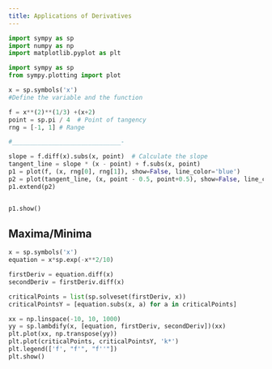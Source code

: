 ```yaml
---
title: Applications of Derivatives
---
```


```python

import sympy as sp
import numpy as np
import matplotlib.pyplot as plt

```


```python
import sympy as sp
from sympy.plotting import plot

x = sp.symbols('x')
#Define the variable and the function

f = x**(2)**(1/3) +(x+2)
point = sp.pi / 4  # Point of tangency
rng = [-1, 1] # Range

#______________________________-

slope = f.diff(x).subs(x, point)  # Calculate the slope
tangent_line = slope * (x - point) + f.subs(x, point)
p1 = plot(f, (x, rng[0], rng[1]), show=False, line_color='blue')
p2 = plot(tangent_line, (x, point - 0.5, point+0.5), show=False, line_color='red', line_dash='--', label='Tangent line')
p1.extend(p2)


p1.show()

```


## Maxima/Minima

```python

x = sp.symbols('x')
equation = x*sp.exp(-x**2/10)

firstDeriv = equation.diff(x)
secondDeriv = firstDeriv.diff(x)

criticalPoints = list(sp.solveset(firstDeriv, x))
criticalPointsY = [equation.subs(x, a) for a in criticalPoints]

xx = np.linspace(-10, 10, 1000)
yy = sp.lambdify(x, [equation, firstDeriv, secondDeriv])(xx)
plt.plot(xx, np.transpose(yy))
plt.plot(criticalPoints, criticalPointsY, 'k*')
plt.legend(['f', "f'", "f''"])
plt.show()

```